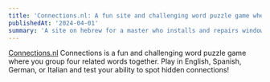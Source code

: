 ```yaml
---
title: 'Connections.nl: A fun site and challenging word puzzle game where you group four related words together'
publishedAt: '2024-04-01'
summary: 'A site on hebrew for a master who installs and repairs windows, doors, and shower stalls.'
---
```

[Connections.nl](https://connections.nl/)
Connections is a fun and challenging word puzzle game where you group four related words together. Play in English, Spanish, German, or Italian and test your ability to spot hidden connections!

